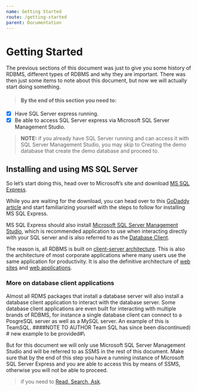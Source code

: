 ```yaml
---
name: Getting Started
route: /getting-started
parent: Documentation
---
```



# Getting Started

The previous sections of this document was just to give you some history of RDBMS, different types of RDBMS and why they are important. There was then just some items to note about this document, but now we will actually start doing something.

<PluginDatabase/>

> #### By the end of this section you need to: 
- [x] Have SQL Server express running.
- [x] Be able to access SQL Server express via Microsoft SQL Server Management Studio.

> __NOTE:__ if you already have SQL Server running and can access it with SQL Server Management Studio, you may skip to Creating the demo database that create the demo database and proceed to.

## Installing and using MS SQL Server

So let’s start doing this, head over to Microsoft’s site and download [MS SQL Express](https://www.microsoft.com/en-us/sql-server/sql-server-editions-express).

While you are waiting for the download, you can head over to this [GoDaddy article](https://za.godaddy.com/help/install-microsoft-sql-server-express-16624) and start familiarizing yourself with the steps to follow for installing MS SQL Express.

MS SQL Express should also install [Microsoft SQL Server Management Studio](https://docs.microsoft.com/en-us/sql/ssms/sql-server-management-studio-ssms?view=sql-server-2017), which is recommended application to use when interacting directly with your SQL server and is also referred to as the [Database Client](https://en.wikipedia.org/wiki/Database_connection).

The reason is, all RDBMS is built on [client-server architecture](https://en.wikipedia.org/wiki/Client–server_model). This is also the architecture of most corporate applications where many users use the same application for productivity. It is also the definitive architecture of [web sites](https://en.wikipedia.org/wiki/Client–server_model) and [web applications](https://en.wikipedia.org/wiki/Web_application).

### **More on database client applications**

Almost all RDMS packages that install a database server will also install a database client application to interact with the database server. Some database client applications are even built for interacting with multiple brands of RDBMS, for instance a single database client can connect to a PosgreSQL server as well as a MySQL server. An example of this is TeamSQL. ####NOTE TO AUTHOR Team SQL has since been discontinued) # new example to be provided#\

But for this document we will only use Microsoft SQL Server Management Studio and will be referred to as SSMS in the rest of this document. Make sure that by the end of this step you have a running instance of Microsoft SQL Server Express and you are able to access this by means of SSMS, otherwise you will not be able to proceed.

> if you need to [Read, Search, Ask](https://www.freecodecamp.org/forum/t/the-read-search-ask-methodology-for-getting-unstuck/137307 "Read Search Ask").